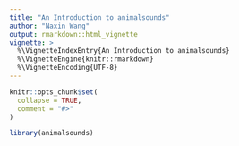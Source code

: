 ```yaml
---
title: "An Introduction to animalsounds"
author: "Naxin Wang"
output: rmarkdown::html_vignette
vignette: >
  %\VignetteIndexEntry{An Introduction to animalsounds}
  %\VignetteEngine{knitr::rmarkdown}
  %\VignetteEncoding{UTF-8}
---
```


```r
knitr::opts_chunk$set(
  collapse = TRUE,
  comment = "#>"
)
```

```r
library(animalsounds)
```
